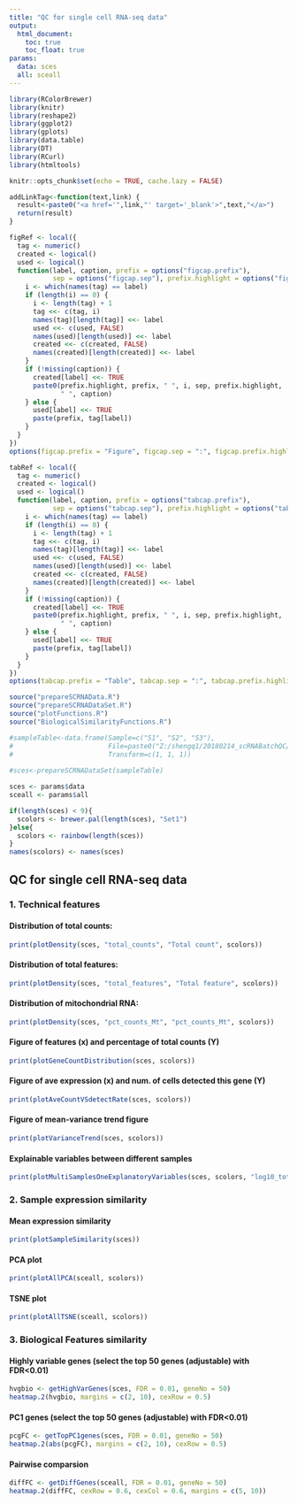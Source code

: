 ```yaml
---
title: "QC for single cell RNA-seq data"
output: 
  html_document:
    toc: true
    toc_float: true
params:
  data: sces
  all: sceall
---
```


```r

library(RColorBrewer)
library(knitr)
library(reshape2)
library(ggplot2)
library(gplots)
library(data.table)
library(DT)
library(RCurl)
library(htmltools)

knitr::opts_chunk$set(echo = TRUE, cache.lazy = FALSE)

addLinkTag<-function(text,link) {
  result<-paste0("<a href='",link,"' target='_blank'>",text,"</a>")
  return(result)
}

figRef <- local({
  tag <- numeric()
  created <- logical()
  used <- logical()
  function(label, caption, prefix = options("figcap.prefix"), 
           sep = options("figcap.sep"), prefix.highlight = options("figcap.prefix.highlight")) {
    i <- which(names(tag) == label)
    if (length(i) == 0) {
      i <- length(tag) + 1
      tag <<- c(tag, i)
      names(tag)[length(tag)] <<- label
      used <<- c(used, FALSE)
      names(used)[length(used)] <<- label
      created <<- c(created, FALSE)
      names(created)[length(created)] <<- label
    }
    if (!missing(caption)) {
      created[label] <<- TRUE
      paste0(prefix.highlight, prefix, " ", i, sep, prefix.highlight, 
             " ", caption)
    } else {
      used[label] <<- TRUE
      paste(prefix, tag[label])
    }
  }
})
options(figcap.prefix = "Figure", figcap.sep = ":", figcap.prefix.highlight = "**")

tabRef <- local({
  tag <- numeric()
  created <- logical()
  used <- logical()
  function(label, caption, prefix = options("tabcap.prefix"), 
           sep = options("tabcap.sep"), prefix.highlight = options("tabcap.prefix.highlight")) {
    i <- which(names(tag) == label)
    if (length(i) == 0) {
      i <- length(tag) + 1
      tag <<- c(tag, i)
      names(tag)[length(tag)] <<- label
      used <<- c(used, FALSE)
      names(used)[length(used)] <<- label
      created <<- c(created, FALSE)
      names(created)[length(created)] <<- label
    }
    if (!missing(caption)) {
      created[label] <<- TRUE
      paste0(prefix.highlight, prefix, " ", i, sep, prefix.highlight, 
             " ", caption)
    } else {
      used[label] <<- TRUE
      paste(prefix, tag[label])
    }
  }
})
options(tabcap.prefix = "Table", tabcap.sep = ":", tabcap.prefix.highlight = "**")

source("prepareSCRNAData.R")
source("prepareSCRNADataSet.R")
source("plotFunctions.R")
source("BiologicalSimilarityFunctions.R")

```

```r
#sampleTable<-data.frame(Sample=c("S1", "S2", "S3"),
#                        File=paste0("Z:/shengq1/20180214_scRNABatchQC/", c("qi_m1.csv", "qi_m2.csv", "s1_pan_qi_1.csv")),
#                        Transform=c(1, 1, 1))
  
#sces<-prepareSCRNADataSet(sampleTable)

sces <- params$data
sceall <- params$all

if(length(sces) < 9){
  scolors <- brewer.pal(length(sces), "Set1")
}else{
  scolors <- rainbow(length(sces))
}
names(scolors) <- names(sces)


```

## QC for single cell RNA-seq data

### 1. Technical features

#### Distribution of total counts:

```r
print(plotDensity(sces, "total_counts", "Total count", scolors))
```

#### Distribution of total features: 

```r
print(plotDensity(sces, "total_features", "Total feature", scolors))
```

#### Distribution of mitochondrial RNA: 

```r
print(plotDensity(sces, "pct_counts_Mt", "pct_counts_Mt", scolors))
```

#### Figure of features (x) and percentage of total counts (Y) 

```r
print(plotGeneCountDistribution(sces, scolors))
```

#### Figure of ave expression (x) and num. of cells detected this gene (Y)

```r
print(plotAveCountVSdetectRate(sces, scolors))
```

#### Figure of mean-variance trend figure

```r
print(plotVarianceTrend(sces, scolors))
```

#### Explainable variables between different samples

```r
print(plotMultiSamplesOneExplanatoryVariables(sces, scolors, "log10_total_counts", "log10(total counts)"))
```

### 2. Sample expression similarity

#### Mean expression similarity

```r
print(plotSampleSimilarity(sces))
```

#### PCA plot

```r
print(plotAllPCA(sceall, scolors))
```

#### TSNE plot

```r
print(plotAllTSNE(sceall, scolors))
```

### 3. Biological Features similarity

#### Highly variable genes (select the top 50 genes (adjustable) with FDR<0.01)

```r
hvgbio <- getHighVarGenes(sces, FDR = 0.01, geneNo = 50)
heatmap.2(hvgbio, margins = c(2, 10), cexRow = 0.5)
```

#### PC1 genes (select the top 50 genes (adjustable) with FDR<0.01)

```r
pcgFC <- getTopPC1genes(sces, FDR = 0.01, geneNo = 50)
heatmap.2(abs(pcgFC), margins = c(2, 10), cexRow = 0.5)
```

#### Pairwise comparsion

```r
diffFC <- getDiffGenes(sceall, FDR = 0.01, geneNo = 50)
heatmap.2(diffFC, cexRow = 0.6, cexCol = 0.6, margins = c(5, 10))
```
